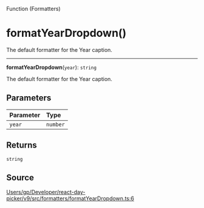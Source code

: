 <SectionTitle>Function (Formatters)</SectionTitle>

# formatYearDropdown()

<Description>
The default formatter for the Year caption.
</Description>

---

<a id="undefined" name="undefined"></a>

<SignatureMemberIdentifier>**formatYearDropdown**(`year`): `string`</SignatureMemberIdentifier>

The default formatter for the Year caption.

## Parameters

| Parameter | Type |
| :------ | :------ |
| `year` | `number` |

## Returns

`string`

## Source

[Users/gp/Developer/react-day-picker/v9/src/formatters/formatYearDropdown.ts:6](https://github.com/gpbl/react-day-picker/blob/b97c86295/src/formatters/formatYearDropdown.ts#L6)
